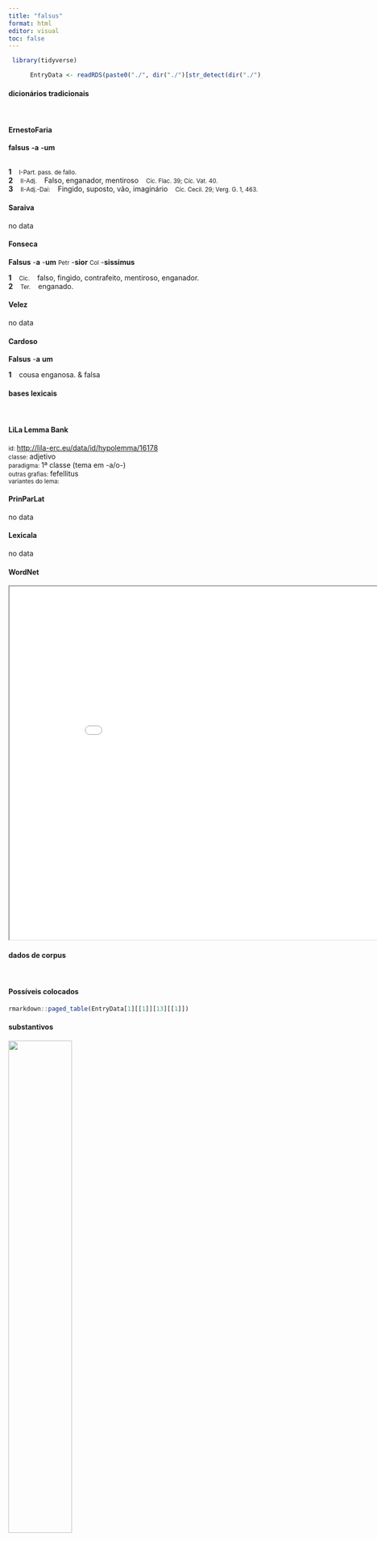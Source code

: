 ```yaml
---
title: "falsus"
format: html
editor: visual
toc: false
---
```



```r
 library(tidyverse) 

      EntryData <- readRDS(paste0("./", dir("./")[str_detect(dir("./"), "_xx102-97-108-115-117-115xx_.rds")]))

```


#### dicionários tradicionais

&emsp;




::: panel-tabset

#### ErnestoFaria

<b>falsus</b> <b>-a</b> <b>-um</b> <br> <small></small> <br> <small></small>   <p> <b>1</b> &ensp; <small>I-Part. pass. de fallo.</small> &ensp; <small></small> <br> <b>2</b> &ensp; <small>II-Adj.</small> &ensp; Falso, enganador, mentiroso &ensp; <small>Cíc. Flac. 39; Cíc. Vat. 40.</small> <br> <b>3</b> &ensp; <small>II-Adj.-Daí:</small> &ensp; Fingido, suposto, vão, imaginário &ensp; <small>Cíc. Cecil. 29; Verg. G. 1, 463.</small> </p>




#### Saraiva

no data




#### Fonseca

<b>Falsus</b> -<b>a</b> -<b>um</b> <small>Petr</small> -<b>sior</b> <small>Col</small> -<b>sissimus</b>   <p> <b>1</b> &ensp; <small>Cic.</small> &ensp; falso, fingido, contrafeito, mentiroso, enganador. <br> <b>2</b> &ensp; <small>Ter.</small> &ensp; enganado. </p>




#### Velez

no data




#### Cardoso

<b>Falsus</b> -<b>a</b> <b>um</b>   <p> <b>1</b> &ensp; cousa enganosa. & falsa </p>


:::



#### bases lexicais

&emsp;






::: panel-tabset

#### LiLa Lemma Bank

<small> id: </small> <a href=' http://lila-erc.eu/data/id/hypolemma/16178 ' target="_blank"> http://lila-erc.eu/data/id/hypolemma/16178 </a> <br>
<small> classe: </small> adjetivo    <br>
<small> paradigma: </small> 1ª classe (tema em -a/o-) <br>
<small> outras grafias: </small> fefellitus <br>
<small> variantes do lema: </small>  <br>





#### PrinParLat

no data




#### Lexicala

no data




#### WordNet

<iframe width='900' height='700' src='Media/Tree__xx102-97-108-115-117-115xx__sem_type_lexemes_pt.html'>

</iframe>


:::



#### dados de corpus

&emsp;




::: panel-tabset

#### Possíveis colocados

```r

rmarkdown::paged_table(EntryData[1][[1]][13][[1]])

```


#### substantivos

![](./Media/wordcloud__xx102-97-108-115-117-115xx__BY_collocate_scoreSUBST.webp){width=50% fig-alt='This chart plots collocate by scoreSUBST, for the headword falsus here are all the values plotted: collocate: atque; scoreSUBST: 0. collocate: sum; scoreSUBST: 0'}




#### adjetivos

![](./Media/wordcloud__xx102-97-108-115-117-115xx__BY_collocate_scoreADJ.webp){width=50% fig-alt='This chart plots collocate by scoreADJ, for the headword falsus here are all the values plotted: collocate: atque; scoreADJ: 0. collocate: sum; scoreADJ: 0'}




#### verbos

![](./Media/wordcloud__xx102-97-108-115-117-115xx__BY_collocate_scoreVERBO.webp){width=50% fig-alt='This chart plots collocate by scoreVERBO, for the headword falsus here are all the values plotted: collocate: atque; scoreVERBO: 0. collocate: sum; scoreVERBO: 2'}




#### advérbios

![](./Media/wordcloud__xx102-97-108-115-117-115xx__BY_collocate_scoreADV.webp){width=50% fig-alt='This chart plots collocate by scoreADV, for the headword falsus here are all the values plotted: collocate: atque; scoreADV: 0. collocate: sum; scoreADV: 0'}




#### preposições e conjunções

![](./Media/wordcloud__xx102-97-108-115-117-115xx__BY_collocate_scoreFUNC.webp){width=50% fig-alt='This chart plots collocate by scoreFUNC, for the headword falsus here are all the values plotted: collocate: atque; scoreFUNC: 0. collocate: sum; scoreFUNC: 0'}


:::



::: panel-tabset

#### ExemplosTraduzidos

<p> <b>falsum</b> est <br> <small> Sen.Ep.121.3 <br> É falso. <small> [JDD] </small> </small> </p>





#### Frequência por autor

![](./Media/barchart__xx102-97-108-115-117-115xx__lemma_BY_author_Frequencies.webp){width=50% fig-alt='This charts plots the frequency of lemma by author_Frequencies. The Sallustius subcorpus registers the highest normalized frequency, with the value of 8.35 and an absolute frequency of 9. The Suetonius subcorpus follows, with a normalized frequency of 0 and an absolute frequency of 0. the subcorpus with the least normalized frequency is Phaedrus with the normalized value of 0 and an absolute freqeuncy of 0. here are all the values: subcorpus: Caesar ; normalized frequency: 1 ; absolute frequency: 0.377672029609487. subcorpus: Cicero ; normalized frequency: 19 ; absolute frequency: 1.18362363260322. subcorpus: Horatius ; normalized frequency: 1 ; absolute frequency: 0.888020602077968. subcorpus: Ovidius ; normalized frequency: 2 ; absolute frequency: 3.43170899107756. subcorpus: Phaedrus ; normalized frequency: 0 ; absolute frequency: 0. subcorpus: Sallustius ; normalized frequency: 9 ; absolute frequency: 8.3480196642241. subcorpus: Seneca ; normalized frequency: 13 ; absolute frequency: 2.4262331796719. subcorpus: Suetonius ; normalized frequency: 0 ; absolute frequency: 0. subcorpus: Tacitus ; normalized frequency: 2 ; absolute frequency: 6.86577411603158. subcorpus: Vergilius ; normalized frequency: 2 ; absolute frequency: 3.86100386100386. subcorpus: Hieronymus ; normalized frequency: 0 ; absolute frequency: 0'}




#### Frequência por gênero

![](./Media/barchart__xx102-97-108-115-117-115xx__lemma_BY_genre_Frequencies.webp){width=50% fig-alt='This charts plots the frequency of lemma by genre_Frequencies. The Poesia.trágica subcorpus registers the highest normalized frequency, with the value of 4.34 and an absolute frequency of 5. The Poesia.trágica subcorpus follows, with a normalized frequency of 4.34 and an absolute frequency of 5. the subcorpus with the least normalized frequency is Prosa.epistolográfica with the normalized value of 0 and an absolute freqeuncy of 0. here are all the values: subcorpus: Prosa.histórica ; normalized frequency: 12 ; absolute frequency: 2.92120061345213. subcorpus: Prosa.filosófica ; normalized frequency: 10 ; absolute frequency: 1.64741931763892. subcorpus: Prosa.oratória ; normalized frequency: 17 ; absolute frequency: 1.63221414649602. subcorpus: Prosa.epistolográfica ; normalized frequency: 0 ; absolute frequency: 0. subcorpus: Poesia.lírica ; normalized frequency: 1 ; absolute frequency: 0.84125515268781. subcorpus: Poesia.didática ; normalized frequency: 2 ; absolute frequency: 1.69649673424379. subcorpus: Poesia.trágica ; normalized frequency: 5 ; absolute frequency: 4.34329395413482. subcorpus: Poesia.épica ; normalized frequency: 2 ; absolute frequency: 3.86100386100386. subcorpus: Prosa.ficcional ; normalized frequency: 0 ; absolute frequency: 0'}




#### Frequência por século

![](./Media/barchart__xx102-97-108-115-117-115xx__lemma_BY_period_Frequencies.webp){width=50% fig-alt='This charts plots the frequency of lemma by period_Frequencies. The II.d.C. subcorpus registers the highest normalized frequency, with the value of 5.24 and an absolute frequency of 2. The I.d.C. subcorpus follows, with a normalized frequency of 2.29 and an absolute frequency of 15. the subcorpus with the least normalized frequency is IV.d.C. with the normalized value of 0 and an absolute freqeuncy of 0. here are all the values: subcorpus: I.a.C. ; normalized frequency: 32 ; absolute frequency: 1.48941121712823. subcorpus: I.d.C. ; normalized frequency: 15 ; absolute frequency: 2.29463056447912. subcorpus: II.d.C. ; normalized frequency: 2 ; absolute frequency: 5.23560209424084. subcorpus: IV.d.C. ; normalized frequency: 0 ; absolute frequency: 0'}


:::

